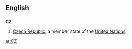 {{see|.cz}}
==English==
==={{abbreviation}}===
'''CZ'''
#[[Czech Republic]], a member state of the [[United Nations]].

[[ar:CZ]]